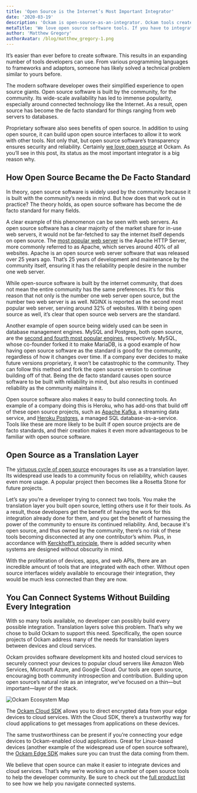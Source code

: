 ```yaml
---
title: 'Open Source is the Internet’s Most Important Integrator'
date: '2020-03-19'
description: 'Ockam is open-source-as-an-integrator. Ockam tools create interfaces between hardware at the edge and cloud services to enable a trust across a distributed application.'
metaTitle: 'We love open source software tools. If you have to integrate software systems, look to the open source community to solve your IoT worries.'
author: 'Matthew Gregory'
authorAvatar: /blog/matthew_gregory-1.png
---
```


It’s easier than ever before to create software. This results in an expanding number of tools developers can use. From various programming languages to frameworks and adaptors, someone has likely solved a technical problem similar to yours before.

The modern software developer owes their simplified experience to open source giants. Open source software is built by the community, for the community. Its wide-scale availability has led to immense popularity, especially around connected technology like the Internet. As a result, open source has become the de facto standard for things ranging from web servers to databases.

Proprietary software also sees benefits of open source. In addition to using open source, it can build upon open source interfaces to allow it to work with other tools. Not only that, but open source software’s transparency ensures security and reliability. Certainly [we love open source](https://www.ockam.io/learn/blog/why_we_love_open_source/) at Ockam. As you’ll see in this post, its status as the most important integrator is a big reason why.

## How Open Source Became the De Facto Standard

In theory, open source software is widely used by the community because it is built with the community’s needs in mind. But how does that work out in practice? The theory holds, as open source software has become the de facto standard for many fields.

A clear example of this phenomenon can be seen with web servers. As open source software has a clear majority of the market share for in-use web servers, it would not be far-fetched to say the internet itself depends on open source. The [most popular web server](https://w3techs.com/technologies/overview/web_server) is the Apache HTTP Server, more commonly referred to as Apache, which serves around 40% of all websites. Apache is an open source web server software that was released over 25 years ago. That’s 25 years of development and maintenance by the community itself, ensuring it has the reliability people desire in the number one web server.

While open-source software is built by the internet community, that does not mean the entire community has the same preferences. It’s for this reason that not only is the number one web server open source, but the number two web server is as well. NGINX is reported as the second most popular web server, serving around 32% of websites. With it being open source as well, it’s clear that open source web servers are the standard.

Another example of open source being widely used can be seen in database management engines. MySQL and Postgres, both open source, are the [second and fourth most popular engines](https://db-engines.com/en/ranking), respectively. MySQL, whose co-founder forked it to make MariaDB, is a good example of how having open source software as the standard is good for the community, regardless of how it changes over time. If a company ever decides to make future versions proprietary, it won’t be catastrophic to the community. They can follow this method and fork the open source version to continue building off of that. Being the de facto standard causes open source software to be built with reliability in mind, but also results in continued reliability as the community maintains it.

Open source software also makes it easy to build connecting tools. An example of a company doing this is Heroku, who has add-ons that build off of these open source projects, such as [Apache Kafka](https://www.heroku.com/kafka), a streaming data service, and [Heroku Postgres](https://www.heroku.com/postgres), a managed SQL database-as-a-service. Tools like these are more likely to be built if open source projects are de facto standards, and their creation makes it even more advantageous to be familiar with open source software.

## Open Source as a Translation Layer

The [virtuous cycle of open source](https://www.ockam.io/learn/blog/why_we_love_open_source/) encourages its use as a translation layer. Its widespread use leads to a community focus on reliability, which causes even more usage. A popular project then becomes like a Rosetta Stone for future projects.

Let’s say you’re a developer trying to connect two tools. You make the translation layer you built open source, letting others use it for their tools. As a result, those developers get the benefit of having the work for this integration already done for them, and you get the benefit of harnessing the power of the community to ensure its continued reliability. And, because it's open source, and thus owned by the community, there’s no risk of these tools becoming disconnected at any one contributor’s whim. Plus, in accordance with [Kerckhoff’s principle](https://en.wikipedia.org/wiki/Kerckhoffs%27s_principle), there is added security when systems are designed without obscurity in mind.

With the proliferation of devices, apps, and web APIs, there are an incredible amount of tools that are integrated with each other. Without open source interfaces widely available to encourage their integration, they would be much less connected than they are now.

## You Can Connect Systems Without Building Every Integration

With so many tools available, no developer can possibly build every possible integration. Translation layers solve this problem. That’s why we chose to build Ockam to support this need. Specifically, the open source projects of Ockam address many of the needs for translation layers between devices and cloud services.

Ockam provides software development kits and hosted cloud services to securely connect your devices to popular cloud servers like Amazon Web Services, Microsoft Azure, and Google Cloud. Our tools are open source, encouraging both community introspection and contribution. Building upon open source’s natural role as an integrator, we’ve focused on a thin—but important—layer of the stack.

![Ockam Ecosystem Map](/blog/open_source_as_an_integrator/ockam_ecosystem_map.svg)

The [Ockam Cloud SDK](https://www.ockam.io/product/cloud-sdk) allows you to direct encrypted data from your edge devices to cloud services. With the Cloud SDK, there’s a trustworthy way for cloud applications to get messages from applications on these devices.

The same trustworthiness can be present if you’re connecting your edge devices to Ockam-enabled cloud applications. Great for Linux-based devices (another example of the widespread use of open source software), the [Ockam Edge SDK](https://www.ockam.io/product/edge-sdk) makes sure you can trust the data coming from them.

We believe that open source can make it easier to integrate devices and cloud services. That’s why we’re working on a number of open source tools to help the developer community. Be sure to check out the [full product list](https://www.ockam.io/product) to see how we help you navigate connected systems.
